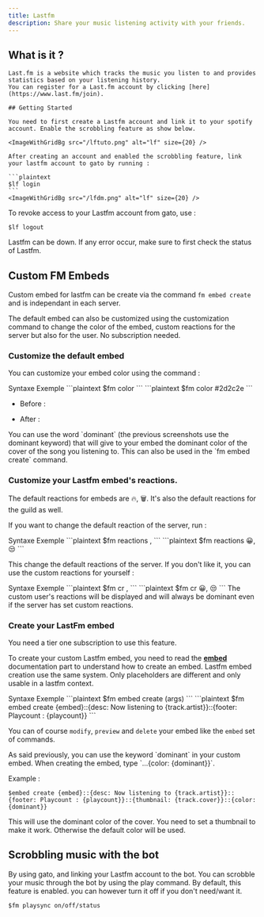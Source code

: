 ```yaml
---
title: Lastfm
description: Share your music listening activity with your friends.
---
```



## What is it ? 

    Last.fm is a website which tracks the music you listen to and provides statistics based on your listening history.
    You can register for a Last.fm account by clicking [here](https://www.last.fm/join).

    ## Getting Started

    You need to first create a Lastfm account and link it to your spotify account. Enable the scrobbling feature as show below.

    <ImageWithGridBg src="/lftuto.png" alt="lf" size={20} />

    After creating an account and enabled the scrobbling feature, link your lastfm account to gato by running : 

    ```plaintext
    $lf login
    ```
    <ImageWithGridBg src="/lfdm.png" alt="lf" size={20} />

To revoke access to your Lastfm account from gato, use : 

```plaintext
$lf logout
```

<Note type="warning">
    Lastfm can be down. If any error occur, make sure to first check the status of Lastfm.
</Note>

## Custom FM Embeds

Custom embed for lastfm can be create via the command `fm embed create` and is independant in each server. 

The default embed can also be customized using the customization command to change the color of the embed, custom reactions for 
the server but also for the user. No subscription needed.

### Customize the default embed 

You can customize your embed color using the command : 

<Tabs defaultValue="syntax" className="pt-3 pb-0.7">
    <TabsList>
        <TabsTrigger value="syntax">Syntaxe</TabsTrigger>
        <TabsTrigger value="example">Exemple</TabsTrigger>
      </TabsList>
      <TabsContent value="syntax">
        ```plaintext
        $fm color <color>
        ```
      </TabsContent>
      <TabsContent value="example">
        ```plaintext
        $fm color #2d2c2e 
        ```
      </TabsContent>
    </Tabs>

- Before :

    <ImageWithGridBg src="/fmembed.png" alt="lf" size={20} />

- After : 

    <ImageWithGridBg src="/fmembed2.png" alt="lf" size={20} />

<Note type="info">
    You can use the word `dominant` (the previous screenshots use the dominant keyword) that will give to your embed the 
    dominant color of the cover of the song you listening to.
    This can also be used in the `fm embed create` command. 
</Note>

### Customize your Lastfm embed's reactions.

The default reactions for embeds are 🔥, 🗑️. It's also the default reactions for the guild as well. 

If you want to change the default reaction of the server, run : 

<Tabs defaultValue="syntax" className="pt-3 pb-0.7">
    <TabsList>
        <TabsTrigger value="syntax">Syntaxe</TabsTrigger>
        <TabsTrigger value="example">Exemple</TabsTrigger>
      </TabsList>
      <TabsContent value="syntax">
        ```plaintext
        $fm reactions <emoji1>, <emoji 2>
        ```
      </TabsContent>
      <TabsContent value="example">
        ```plaintext
        $fm reactions 😀, 😒
        ```
      </TabsContent>
    </Tabs>

This change the default reactions of the server. If you don't like it, you can use the custom reactions for yourself : 

<Tabs defaultValue="syntax" className="pt-3 pb-0.7">
    <TabsList>
        <TabsTrigger value="syntax">Syntaxe</TabsTrigger>
        <TabsTrigger value="example">Exemple</TabsTrigger>
      </TabsList>
      <TabsContent value="syntax">
        ```plaintext
        $fm cr <emoji1>, <emoji 2>
        ```
      </TabsContent>
      <TabsContent value="example">
        ```plaintext
        $fm cr 😀, 😒
        ```
      </TabsContent>
    </Tabs>

<ImageWithGridBg src="/fm embed3.png" alt="lf" size={20} />

<Note type="info">
    The custom user's reactions will be displayed and will always be dominant even if the server has set custom reactions.
</Note>

### Create your LastFm embed 

<Note type="warning">
    You need a tier one subscription to use this feature.
</Note>

To create your custom Lastfm embed, you need to read the **[embed](/docs/ressources/embeds)** documentation part to understand 
how to create an embed. Lastfm embed creation use the same system. Only placeholders are different and only usable in a 
lastfm context.

<Tabs defaultValue="syntax" className="pt-3 pb-0.7">
    <TabsList>
        <TabsTrigger value="syntax">Syntaxe</TabsTrigger>
        <TabsTrigger value="example">Exemple</TabsTrigger>
      </TabsList>
      <TabsContent value="syntax">
        ```plaintext
        $fm embed create (args)
        ```
      </TabsContent>
      <TabsContent value="example">
        ```plaintext
        $fm embed create {embed}::{desc: Now listening to {track.artist}}::{footer: Playcount : {playcount}}
        ```
      </TabsContent>
    </Tabs>

You can of course `modify`, `preview` and `delete` your embed like the `embed` set of commands. 

<Note type="info">
    As said previously, you can use the keyword `dominant` in your custom embed. When creating the embed, 
    type `...{color: {dominant}}`. 
</Note>

Example : 

```plaintext
$embed create {embed}::{desc: Now listening to {track.artist}}::{footer: Playcount : {playcount}}::{thumbnail: {track.cover}}::{color: {dominant}}
```

This will use the dominant color of the cover. You need to set a thumbnail to make it work. Otherwise the default color 
will be used.

## Scrobbling music with the bot

By using gato, and linking your Lastfm account to the bot. You can scrobble your music through the bot by using the 
play command. By default, this feature is enabled. you can however turn it off if you don't need/want it.

```plaintext
$fm playsync on/off/status 
```

